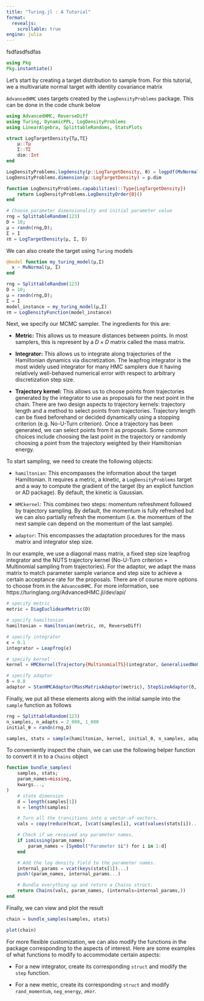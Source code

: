 ```yaml
---
title: "Turing.jl : A Tutorial"
format: 
  revealjs:
    scrollable: true
engine: julia
---
```


fsdfasdfsdfas

```julia
using Pkg
Pkg.instantiate()
```

Let's start by creating a target distribution to sample from. For this tutorial, we a multivariate normal target with identity covariance matrix

`AdvancedHMC` uses targets created by the `LogDensityProblems` package. This can be done in the code chunk below

```julia
using AdvancedHMC, ReverseDiff
using Turing, DynamicPPL, LogDensityProblems
using LinearAlgebra, SplittableRandoms, StatsPlots

struct LogTargetDensity{Tμ,TΣ}
    μ::Tμ
    Σ::TΣ
    dim::Int
end

LogDensityProblems.logdensity(p::LogTargetDensity, θ) = logpdf(MvNormal(p.μ,p.Σ),θ)
LogDensityProblems.dimension(p::LogTargetDensity) = p.dim

function LogDensityProblems.capabilities(::Type{LogTargetDensity})
    return LogDensityProblems.LogDensityOrder{0}()
end

# Choose parameter dimensionality and initial parameter value
rng = SplittableRandom(123)
D = 10;
μ = randn(rng,D);
Σ = I
ℓπ = LogTargetDensity(μ, Σ, D)
```

We can also create the target using `Turing` models

```julia
@model function my_turing_model(μ,Σ)
  x ~ MvNormal(μ, Σ)
end

rng = SplittableRandom(123)
D = 10;
μ = randn(rng,D);
Σ = I
model_instance = my_turing_model(μ,Σ)
ℓπ = LogDensityFunction(model_instance)
```

Next, we specify our MCMC sampler. The ingredients for this are:

-   **Metric:** This allows us to measure distances between points. In most samplers, this is represent by a $D\times D$ matrix called the mass matrix.

-   **Integrator:** This allows us to integrate along trajectories of the Hamiltonian dynamics via discretization. The leapfrog integrator is the most widely used integrator for many HMC samplers due it having relatively well-behaved numerical error with respect to arbitrary discretization step size.

-   **Trajectory kernel:** This allows us to choose points from trajectories generated by the integrator to use as proposals for the next point in the chain. There are two design aspects to trajectory kernels: trajectory length and a method to select points from trajectories. Trajectory length can be fixed beforehand or decided dynamically using a stopping criterion (e.g. No-U-Turn criterion). Once a trajectory has been generated, we can select points from it as proposals. Some common choices include choosing the last point in the trajectory or randomly choosing a point from the trajectory weighted by their Hamiltonian energy.

To start sampling, we need to create the following objects:

-   `hamiltonian`: This encompasses the information about the target Hamiltonian. It requires a metric, a kinetic, a `LogDensityProblems` target and a way to compute the gradient of the target (by an explicit function or AD package). By default, the kinetic is Gaussian.

-   `HMCkernel`: This combines two steps: momentum refreshment followed by trajectory sampling. By default, the momentum is fully refreshed but we can also partially refresh the momentum (i.e. the momentum of the next sample can depend on the momentum of the last sample).

-   `adaptor`: This encompasses the adaptation procedures for the mass matrix and integrator step size.

In our example, we use a diagonal mass matrix, a fixed step size leapfrog integrator and the NUTS trajectory kernel (No-U-Turn criterion + Multinomial sampling from trajectories). For the adaptor, we adapt the mass matrix to match parameter sample variance and step size to achieve a certain acceptance rate for the proposals. There are of course more options to choose from in the `AdvancedHMC`. For more information, see https://turinglang.org/AdvancedHMC.jl/dev/api/

```julia
# specify metric
metric = DiagEuclideanMetric(D)

# specify hamiltonian
hamiltonian = Hamiltonian(metric, ℓπ, ReverseDiff)

# specify integrator
ϵ = 0.1
integrator = Leapfrog(ϵ)

# specify kernel
kernel = HMCKernel(Trajectory{MultinomialTS}(integrator, GeneralisedNoUTurn()))

# specify adaptor
δ = 0.8
adaptor = StanHMCAdaptor(MassMatrixAdaptor(metric), StepSizeAdaptor(δ, integrator))
```

Finally, we put all these elements along with the initial sample into the `sample` function as follows

```julia
rng = SplittableRandom(123)
n_samples, n_adapts = 2_000, 1_000
initial_θ = randn(rng,D)

samples, stats = sample(hamiltonian, kernel, initial_θ, n_samples, adaptor, n_adapts)
```

To conveniently inspect the chain, we can use the following helper function to convert it in to a `Chains` object

```julia
function bundle_samples(
    samples, stats;
    param_names=missing,
    kwargs...,
)
    # state dimension
    d = length(samples[1])
    n = length(samples)

    # Turn all the transitions into a vector-of-vectors.
    vals = copy(reduce(hcat, [vcat(samples[i], vcat(values(stats[i])...)) for i in 1:n])')

    # Check if we received any parameter names.
    if ismissing(param_names)
        param_names = [Symbol("Parameter $i") for i in 1:d]
    end

    # Add the log density field to the parameter names.
    internal_params = vcat(keys(stats[1])...)
    push!(param_names, internal_params...)

    # Bundle everything up and return a Chains struct.
    return Chains(vals, param_names, (internals=internal_params,))
end
```

Finally, we can view and plot the result

```julia
chain = bundle_samples(samples, stats)

plot(chain)
```

For more flexible customization, we can also modify the functions in the package corresponding to the aspects of interest. Here are some examples of what functions to modify to accommodate certain aspects:

-   For a new integrator, create its corresponding `struct` and modify the `step` function.

-   For a new metric, create its corresponding `struct` and modify `rand_momentum`, `neg_energy`, `∂H∂r`.